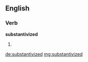 ==English==

===Verb===
'''substantivized'''

# {{past of|[[substantivize]]}}

[[de:substantivized]]
[[mg:substantivized]]